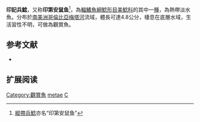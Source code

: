 {{Speciesbox
| name = 印記兵鯰
| image = Acuario.jpg
| image_width = 250px
| image_caption = 
| status = NE
| status_system = IUCN3.1
| genus = Corydoras
| species = metae
| authority = [[Eigenmann|Eigenmann]], 1914
| synonyms = 
}}

'''印記兵鯰'''，又称'''印第安鼠鱼'''<ref>[[縱帶兵鯰|縱帶兵鯰]]亦名“印第安鼠鱼”</ref>，為[[輻鰭魚綱|輻鰭魚綱]][[鯰形目|鯰形目]][[美鯰科|美鯰科]]的其中一[[種|種]]，為熱帶淡水魚。分布於[[南美洲|南美洲]][[哥倫比亞|哥倫比亞]][[梅塔河|梅塔河]]流域，體長可達4.8公分，棲息在底層水域，生活習性不明，可做為觀賞魚。

==参考文献==
<references />
*{{FishBase_species|genus=Corydoras|species=metae|year=2014|month=11}}

== 扩展阅读 ==
{{refbegin}}
{{wikispecies-inline|Corydoras metae|印記兵鯰}}
{{refend}}
{{Taxonbar|from=Q2723374}}

[[Category:觀賞魚|Category:觀賞魚]]
[[Category:兵鯰屬|metae]]
[[Category:1914年描述的魚類|C]]